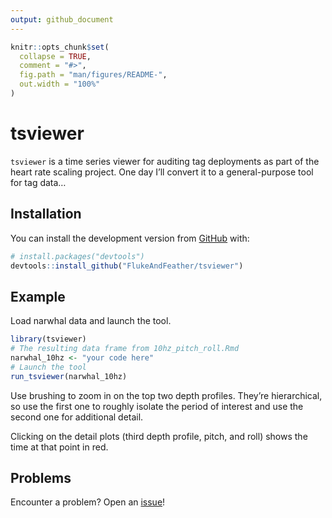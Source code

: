 ```yaml
---
output: github_document
---
```


<!-- README.md is generated from README.Rmd. Please edit that file -->

```r
knitr::opts_chunk$set(
  collapse = TRUE,
  comment = "#>",
  fig.path = "man/figures/README-",
  out.width = "100%"
)
```

# tsviewer

<!-- badges: start -->
<!-- badges: end -->

`tsviewer` is a time series viewer for auditing tag deployments as part of the heart rate scaling project. One day I'll convert it to a general-purpose tool for tag data...

## Installation

You can install the development version from [GitHub](https://github.com/) with:

``` r
# install.packages("devtools")
devtools::install_github("FlukeAndFeather/tsviewer")
```
## Example

Load narwhal data and launch the tool.

```r
library(tsviewer)
# The resulting data frame from 10hz_pitch_roll.Rmd
narwhal_10hz <- "your code here"
# Launch the tool
run_tsviewer(narwhal_10hz)
```

Use brushing to zoom in on the top two depth profiles. They're hierarchical, so use the first one to roughly isolate the period of interest and use the second one for additional detail.

Clicking on the detail plots (third depth profile, pitch, and roll) shows the time at that point in red.

## Problems

Encounter a problem? Open an [issue](https://github.com/FlukeAndFeather/tsviewer/issues)! 
